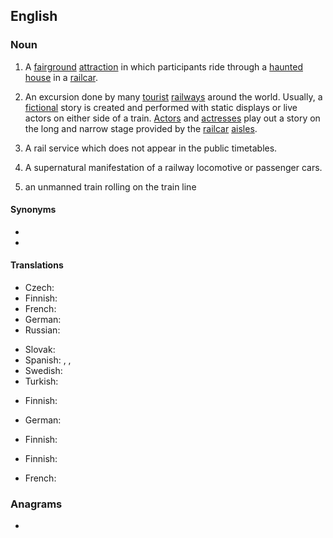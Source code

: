 ==English==

===Noun===
{{en-noun}}

# A [[fairground]] [[attraction]] in which participants ride through a [[haunted house]] in a [[railcar]].
# {{lb|en|theater}} An excursion done by many [[tourist]] [[railway]]s around the world. Usually, a [[fiction]]al story is created and performed with static displays or live actors on either side of a train. [[actor|Actor]]s and [[actresses]] play out a story on the long and narrow stage provided by the [[railcar]] [[aisles]].
# {{lb|en|UK}} A rail service which does not appear in the public timetables.
# {{lb|en|UK}} A supernatural manifestation of a railway locomotive or passenger cars.
# an unmanned train rolling on the train line

====Synonyms====
{{sense|unmanned train}}
* {{l|en|runaway train}}
* {{l|en|glider}}

====Translations====
{{trans-top|fairground attraction}}
* Czech: {{t|cs|strašidelná dráha|f}}
* Finnish: {{t|fi|kummitusjuna}}
* French: {{t+|fr|train fantôme|m}}
* German: {{t+|de|Geisterbahn|f}}
* Russian: {{t|ru|дорога пеще́ра ужасов|f}}
{{trans-mid}}
* Slovak: {{t|sk|strašidelná dráha|f}}
* Spanish: {{t|es|tren del terror|m}}, {{t|es|tren fantasma|}}, {{t|es|tren infernal|m}}
* Swedish: {{t|sv|spöktåg}}
* Turkish: {{t|tr|korku tüneli}}
{{trans-bottom}}

{{trans-top|theatrical performance beside a train}}
* Finnish: {{t|fi|kummitusjuna}}
{{trans-mid}}
* German: {{t|de|Geisterzug}}
{{trans-bottom}}

{{trans-top|rail service which does not appear on timetables}}
{{trans-mid}}
{{trans-bottom}}

{{trans-top|supernatural manifestatiopn of a train}}
* Finnish: {{t+|fi|aavejuna}}
{{trans-mid}}
{{trans-bottom}}

{{trans-top|unmanned train}}
* Finnish: {{t|fi|[[miehittämätön]] [[juna]]}}
{{trans-mid}}
* French: {{t+|fr|train fantôme|m}}
{{trans-bottom}}

===Anagrams===
* {{anagrams|en|throatings}}